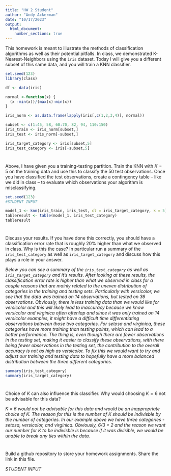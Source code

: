 ```yaml
---
title: "HW 2 Student"
author: "Andy Ackerman"
date: "10/17/2023"
output: 
  html_document:
    number_sections: true
---
```


This homework is meant to illustrate the methods of classification algorithms as well as their potential pitfalls.  In class, we demonstrated K-Nearest-Neighbors using the `iris` dataset.  Today I will give you a different subset of this same data, and you will train a KNN classifier.  

```r
set.seed(123)
library(class)

df <- data(iris) 

normal <-function(x) {
  (x -min(x))/(max(x)-min(x))   
}

iris_norm <- as.data.frame(lapply(iris[,c(1,2,3,4)], normal))

subset <- c(1:45, 58, 60:70, 82, 94, 110:150)
iris_train <- iris_norm[subset,] 
iris_test <- iris_norm[-subset,] 

iris_target_category <- iris[subset,5]
iris_test_category <- iris[-subset,5]


```

#
Above, I have given you a training-testing partition.  Train the KNN with $K = 5$ on the training data and use this to classify the 50 test observations.  Once you have classified the test observations, create a contingency table -- like we did in class -- to evaluate which observations your algorithm is misclassifying.   

```r
set.seed(123)
#STUDENT INPUT

model_1 <- knn(iris_train, iris_test, cl = iris_target_category, k = 5)
tableresult <- table(model_1, iris_test_category)
tableresult

```

#

Discuss your results.  If you have done this correctly, you should have a classification error rate that is roughly 20% higher than what we observed in class.  Why is this the case? In particular run a summary of the `iris_test_category` as well as `iris_target_category` and discuss how this plays a role in your answer.  

*Below you can see a summary of the `iris_test_category` as well as `iris_target_category` and it's results. After looking at these results, the classification error rate is higher than what we observed in class for a couple reasons that are mainly related to the uneven distribution of categories in the training and testing sets. Particularly with versicolor, we see that the data was trained on 14 observations, but tested on 36 observations. Obviously, there is less training data than we would like for versicolor and this will likely lead to inaccuracy because we know versicolor and virginica often oftenlap and since it was only trained on 14 versicolor examples, it might have a difficult time differentiating observations between those two categories. For setosa and virginica, these categories have more training than testing points, which can lead to a better performance. The thing is, even though there are fewer observations in the testing set, making it easier to classify these observations, with there being fewer observations in the testing set, the contribution to the overall accuracy is not as high as versicolor. To fix this we would want to try and adjust our training and testing data to hopefully have a more balanced distribution between the three different categories.* 

```r
summary(iris_test_category)
summary(iris_target_category)
```

#

Choice of $K$ can also influence this classifier.  Why would choosing $K = 6$ not be advisable for this data? 

*K = 6 would not be advisable for this data and would be an inappropriate choice of K. The reason for this is the number of K should be indivisble by the number of categories. In our example above we have three categories - setosa, versicolor, and virginica. Obviously, 6/3 = 2 and the reason we want our number for K to be indivisble is because if it was divisible, we would be unable to break any ties within the data.*

#

Build a github repository to store your homework assignments.  Share the link in this file.  

*STUDENT INPUT*

